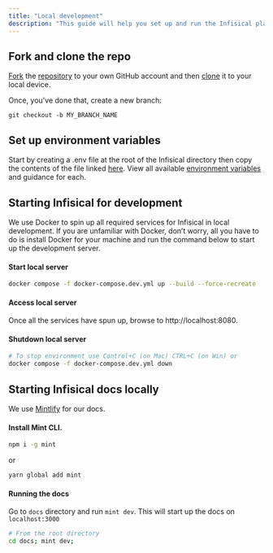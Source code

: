 ```yaml
---
title: "Local development"
description: "This guide will help you set up and run the Infisical platform in local development."
---
```


## Fork and clone the repo

[Fork](https://docs.github.com/en/get-started/quickstart/fork-a-repo) the [repository](https://github.com/Infisical/infisical) to your own GitHub account and then [clone](https://docs.github.com/en/repositories/creating-and-managing-repositories/cloning-a-repository) it to your local device.

Once, you've done that, create a new branch:

```console
git checkout -b MY_BRANCH_NAME
```

## Set up environment variables

Start by creating a .env file at the root of the Infisical directory then copy the contents of the file linked [here](https://github.com/Infisical/infisical/blob/main/.env.example). View all available [environment variables](https://infisical.com/docs/self-hosting/configuration/envars) and guidance for each.

## Starting Infisical for development

We use Docker to spin up all required services for Infisical in local development. If you are unfamiliar with Docker, don’t worry, all you have to do is install Docker for your
machine and run the command below to start up the development server.

#### Start local server

```bash
docker compose -f docker-compose.dev.yml up --build --force-recreate
```

#### Access local server

Once all the services have spun up, browse to http://localhost:8080.

#### Shutdown local server

```bash
# To stop environment use Control+C (on Mac) CTRL+C (on Win) or
docker compose -f docker-compose.dev.yml down
```

## Starting Infisical docs locally

We use [Mintlify](https://mintlify.com/) for our docs.

#### Install Mint CLI.

```bash
npm i -g mint
```

or

```bash
yarn global add mint
```

#### Running the docs

Go to `docs` directory and run `mint dev`. This will start up the docs on `localhost:3000`

```bash
# From the root directory
cd docs; mint dev;
```
